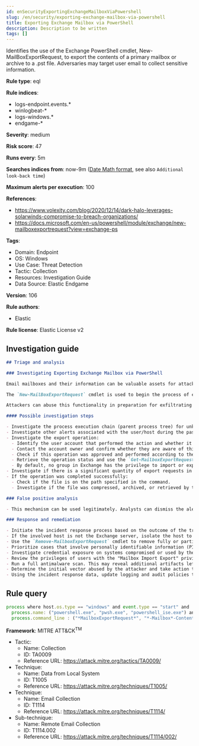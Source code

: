 ```yaml
---
id: enSecurityExportingExchangeMailboxViaPowershell
slug: /en/security/exporting-exchange-mailbox-via-powershell
title: Exporting Exchange Mailbox via PowerShell
description: Description to be written
tags: []
---
```


<div id="exporting-exchange-mailbox-via-powershell"></div>

Identifies the use of the Exchange PowerShell cmdlet, New-MailBoxExportRequest, to export the contents of a primary mailbox or archive to a .pst file. Adversaries may target user email to collect sensitive information.

**Rule type**: eql

**Rule indices**: 

* logs-endpoint.events.*
* winlogbeat-*
* logs-windows.*
* endgame-*

**Severity**: medium

**Risk score**: 47

**Runs every**: 5m

**Searches indices from**: now-9m ([Date Math format](((ref))/common-options.html#date-math), see also <DocLink id="enSecurityRulesUiCreate" section="set-the-rules-schedule">`Additional look-back time`</DocLink>)

**Maximum alerts per execution**: 100

**References**: 

* https://www.volexity.com/blog/2020/12/14/dark-halo-leverages-solarwinds-compromise-to-breach-organizations/
* https://docs.microsoft.com/en-us/powershell/module/exchange/new-mailboxexportrequest?view=exchange-ps

**Tags**: 

* Domain: Endpoint
* OS: Windows
* Use Case: Threat Detection
* Tactic: Collection
* Resources: Investigation Guide
* Data Source: Elastic Endgame

**Version**: 106

**Rule authors**: 

* Elastic

**Rule license**: Elastic License v2

## Investigation guide

```markdown
## Triage and analysis

### Investigating Exporting Exchange Mailbox via PowerShell

Email mailboxes and their information can be valuable assets for attackers. Company mailboxes often contain sensitive information such as login credentials, intellectual property, financial data, and personal information, making them high-value targets for malicious actors.

The `New-MailBoxExportRequest` cmdlet is used to begin the process of exporting contents of a primary mailbox or archive to a .pst file. Note that this is done on a per-mailbox basis and this cmdlet is available only in on-premises Exchange.

Attackers can abuse this functionality in preparation for exfiltrating contents, which is likely to contain sensitive and strategic data.

#### Possible investigation steps

- Investigate the process execution chain (parent process tree) for unknown processes. Examine their executable files for prevalence, whether they are located in expected locations, and if they are signed with valid digital signatures.
- Investigate other alerts associated with the user/host during the past 48 hours.
- Investigate the export operation:
  - Identify the user account that performed the action and whether it should perform this kind of action.
  - Contact the account owner and confirm whether they are aware of this activity.
  - Check if this operation was approved and performed according to the organization's change management policy.
  - Retrieve the operation status and use the `Get-MailboxExportRequest` cmdlet to review previous requests.
  - By default, no group in Exchange has the privilege to import or export mailboxes. Investigate administrators that assigned the "Mailbox Import Export" privilege for abnormal activity.
- Investigate if there is a significant quantity of export requests in the alert timeframe. This operation is done on a per-mailbox basis and can be part of a mass export.
- If the operation was completed successfully:
  - Check if the file is on the path specified in the command.
  - Investigate if the file was compressed, archived, or retrieved by the attacker for exfiltration.

### False positive analysis

- This mechanism can be used legitimately. Analysts can dismiss the alert if the administrator is aware of the activity and it is done with proper approval.

### Response and remediation

- Initiate the incident response process based on the outcome of the triage.
- If the involved host is not the Exchange server, isolate the host to prevent further post-compromise behavior.
- Use the `Remove-MailboxExportRequest` cmdlet to remove fully or partially completed export requests.
- Prioritize cases that involve personally identifiable information (PII) or other classified data.
- Investigate credential exposure on systems compromised or used by the attacker to ensure all compromised accounts are identified. Reset passwords for these accounts and other potentially compromised credentials, such as email, business systems, and web services.
- Review the privileges of users with the "Mailbox Import Export" privilege to ensure that the least privilege principle is being followed.
- Run a full antimalware scan. This may reveal additional artifacts left in the system, persistence mechanisms, and malware components.
- Determine the initial vector abused by the attacker and take action to prevent reinfection through the same vector.
- Using the incident response data, update logging and audit policies to improve the mean time to detect (MTTD) and the mean time to respond (MTTR).
```

## Rule query

```js
process where host.os.type == "windows" and event.type == "start" and
  process.name: ("powershell.exe", "pwsh.exe", "powershell_ise.exe") and 
  process.command_line : ("*MailboxExportRequest*", "*-Mailbox*-ContentFilter*")

```

**Framework**: MITRE ATT&CK<sup>TM</sup>

* Tactic:
    * Name: Collection
    * ID: TA0009
    * Reference URL: https://attack.mitre.org/tactics/TA0009/
* Technique:
    * Name: Data from Local System
    * ID: T1005
    * Reference URL: https://attack.mitre.org/techniques/T1005/
* Technique:
    * Name: Email Collection
    * ID: T1114
    * Reference URL: https://attack.mitre.org/techniques/T1114/
* Sub-technique:
    * Name: Remote Email Collection
    * ID: T1114.002
    * Reference URL: https://attack.mitre.org/techniques/T1114/002/

